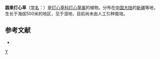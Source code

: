 {{Speciesbox 
| genus = Juncus
| species = subglobosus
| authority = [[吴国芳|K. F. Wu]]
}}

'''圆果灯心草'''（[[学名|学名]]：{{lang|la|''Juncus subglobosus''}}）是[[灯心草科|灯心草科]][[灯心草属|灯心草属]]的植物。分布在[[中国大陆|中国大陆]]的[[新疆|新疆]]等地，生长于海拔500米的地区，见于湿地，目前尚未由人工引种栽培。

== 参考文献 ==
<div class="references-small">
* {{cite web| url =http://www.bioinfo.cn/db05/KmzwSpecies.php?action=view&id=25190| title =圆果灯心草| work =《中国高等植物数据库全库》| publisher =中国科学院微生物研究所| author =昆明植物研究所| accessdate =2009-02-25| deadurl =yes| archiveurl =https://web.archive.org/web/20160305050645/http://www.bioinfo.cn/db05/KmzwSpecies.php?action=view&id=25190| archivedate =2016-03-05}}
</div>
{{Taxonbar|from=Q10926532}}

[[Category:灯心草属|Y]]


{{植物小作品}}